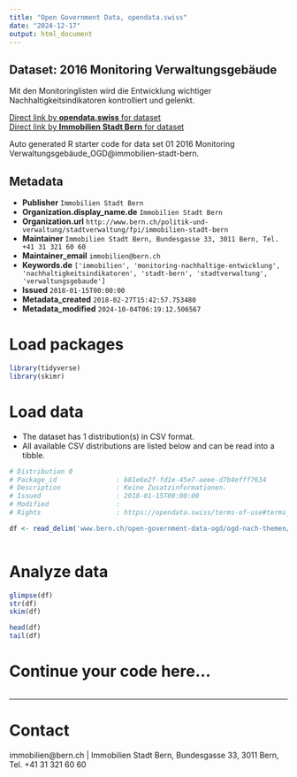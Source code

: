 ```yaml
---
title: "Open Government Data, opendata.swiss"
date: "2024-12-17"
output: html_document
---
```


## Dataset: 2016 Monitoring Verwaltungsgebäude

Mit den Monitoringlisten wird die Entwicklung wichtiger Nachhaltigkeitsindikatoren kontrolliert und gelenkt.

[Direct link by **opendata.swiss** for dataset](https://opendata.swiss/de/dataset/2016-monitoring-verwaltungsgebaeude)<br>
[Direct link by **Immobilien Stadt Bern** for dataset](www.bern.ch/open-government-data-ogd/ogd-nach-themen/immobilien-ogd)

Auto generated R starter code for data set 01 2016 Monitoring Verwaltungsgebäude_OGD@immobilien-stadt-bern.

## Metadata

- **Publisher** `Immobilien Stadt Bern`
- **Organization.display_name.de** `Immobilien Stadt Bern`
- **Organization.url** `http://www.bern.ch/politik-und-verwaltung/stadtverwaltung/fpi/immobilien-stadt-bern`
- **Maintainer** `Immobilien Stadt Bern, Bundesgasse 33, 3011 Bern, Tel. +41 31 321 60 60 `
- **Maintainer_email** `immobilien@bern.ch`
- **Keywords.de** `['immobilien', 'monitoring-nachhaltige-entwicklung', 'nachhaltigkeitsindikatoren', 'stadt-bern', 'stadtverwaltung', 'verwaltungsgebaude']`
- **Issued** `2018-01-15T00:00:00`
- **Metadata_created** `2018-02-27T15:42:57.753480`
- **Metadata_modified** `2024-10-04T06:19:12.506567`


# Load packages

```r

library(tidyverse)
library(skimr)

```

# Load data

-   The dataset has 1 distribution(s) in CSV format.
-   All available CSV distributions are listed below and can be read into a tibble.

```r

# Distribution 0
# Package_id               : b81e6e2f-fd1e-45e7-aeee-d7b4efff7634
# Description              : Keine Zusatzinformationen.
# Issued                   : 2018-01-15T00:00:00
# Modified                 : 
# Rights                   : https://opendata.swiss/terms-of-use#terms_by

df <- read_delim('www.bern.ch/open-government-data-ogd/ogd-nach-themen/immobilien-ogd/download-monitoring-ogd/2016-monitoring-verwaltungsgebäude.txt/download')



```

# Analyze data

```r

glimpse(df)
str(df)
skim(df)

head(df)
tail(df)

```

# Continue your code here...

```r

```

------------------------------------------------------------------------

# Contact

immobilien@bern.ch | Immobilien Stadt Bern, Bundesgasse 33, 3011 Bern, Tel. +41 31 321 60 60 
